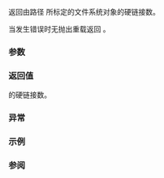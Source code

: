 {{cpp/experimental/fs/title|hard_link_count}}
{{cpp/experimental/fs/navbar}}
{{dcl begin}}
{{dcl header|experimental/filesystem}}
{{dcl|num=1|since=fs_ts|1=
std::uintmax_t hard_link_count( const path&amp; p );
std::uintmax_t hard_link_count( const path&amp; p, error_code&amp; ec );
}}
{{dcl end}}

返回由路径 {{c|p}} 所标定的文件系统对象的硬链接数。

当发生错误时无抛出重载返回 {{c|static_cast&lt;uintmax_t&gt;(-1)}}。

===参数===
{{par begin}}
{{par|p|要检查的路径}}
{{par|ec|用于无抛出重载中报告错误的输出形参}}
{{par end}}

===返回值===
{{c|p}} 的硬链接数。

===异常===
{{cpp/experimental/fs/error_handling|p}}

===示例===
{{example|code=
#include &lt;experimental/filesystem&gt;
#include &lt;iostream&gt;
namespace fs = std::experimental::filesystem;

int main()
{
    // 在 POSIX 风格的文件系统上，每个目录至少具有 2 个硬链接：
    // 其自身和特殊成员路径名 "."
    fs::path p = fs::current_path();
    std::cout &lt;&lt; "Number of hard links for current path is "
              &lt;&lt; fs::hard_link_count(p) &lt;&lt; '\n';

    // 每个 ".." 均为父目录的硬链接，因此任何目录的硬链接综述为 2 加上直接子目录数
    p = fs::current_path() / ".."; // 每个“点点”均为父目录的硬链接
    std::cout &lt;&lt; ".. 的硬链接数为 "
              &lt;&lt; fs::hard_link_count(p) &lt;&lt; '\n';
}
|output=
当前路径的硬链接数为 2
.. 的硬链接数为 3
}}

===参阅===
{{dsc begin}}
{{dsc inc|cpp/experimental/fs/dsc create_hard_link}}
{{dsc end}}